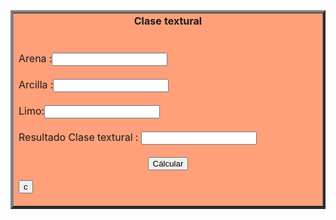 
<html>
 <center><table border="4" ></center>
 <tr>
  <td width="15%" bgcolor="lightsalmon">
   <body>
     <center><b>Clase textural</b></CENTER><br><br>
   </body>

  <body>
      Arena :<input id="arena" type="text"  size="20"><br><br>
      Arcilla :<input  id="arcilla"type="text"  size="20"><br><br>
      Limo:<input id="limo" type="text"  size="20"><br><br>
     Resultado Clase textural :        <input type="text" name="resultado" size="20"><br><br>
     <center><input type="button" value="Cálcular" onclick="clase()"></center>
     <p id="mensaje"></p><input type="reset" value="c">
         
</body>

  <script>
     function clase() {
        if (document.getElementById("arena").value="123456"}{
       document.getElementById("mensaje").innerHTML="Es Arenosa" ;
        }
    </script>
 </td>
 </tr>
</table>


</html>       